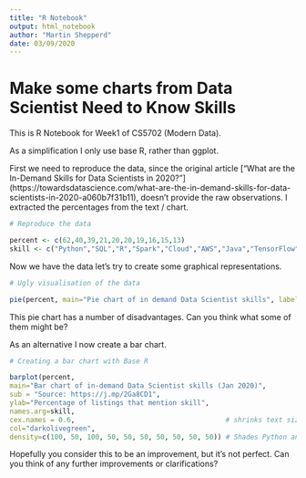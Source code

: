 ```yaml
---
title: "R Notebook"
output: html_notebook
author: "Martin Shepperd"
date: 03/09/2020
---
```


# Make some charts from Data Scientist Need to Know Skills

This is R Notebook for Week1 of CS5702 (Modern Data).
 
As a simplification I only use base R, rather than ggplot.

First we need to reproduce the data, since the original article ["What are the In-Demand Skills for Data Scientists in 2020?"] (https://towardsdatascience.com/what-are-the-in-demand-skills-for-data-scientists-in-2020-a060b7f31b11), doesn't provide the raw observations.  I extracted the percentages from the text / chart. 

```r
# Reproduce the data

percent <- c(62,40,39,21,20,20,19,16,15,13)
skill <- c("Python","SQL","R","Spark","Cloud","AWS","Java","TensorFlow","Hadoop","SAS")
```

Now we have the data let's try to create some graphical representations.

```r
# Ugly visualisation of the data

pie(percent, main="Pie chart of in demand Data Scientist skills", labels=skill)
```

This pie chart has a number of disadvantages.  Can you think what some of them might be?

As an alternative I now create a bar chart.

```r
# Creating a bar chart with Base R

barplot(percent, 
main="Bar chart of in-demand Data Scientist skills (Jan 2020)", 
sub = "Source: https://j.mp/2Ga8CD1",
ylab="Percentage of listings that mention skill", 
names.arg=skill, 
cex.names = 0.6,                                     # shrinks text size so fits on x-axis
col="darkolivegreen",
density=c(100, 50, 100, 50, 50, 50, 50, 50, 50, 50)) # Shades Python and R in a darker colour
```

Hopefully you consider this to be an improvement, but it's not perfect. Can you think of any further improvements or clarifications?  
